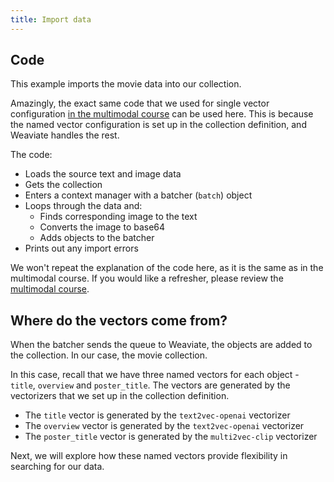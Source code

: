 ```yaml
---
title: Import data
---
```



## <i class="fa-solid fa-code"></i> Code

This example imports the movie data into our collection.

Amazingly, the exact same code that we used for single vector configuration [in the multimodal course](../../starter_multimodal_data/102_mm_collections/20_create_collection.mdx) can be used here. This is because the named vector configuration is set up in the collection definition, and Weaviate handles the rest.

<FilteredTextBlock
  text={PyCode}
  startMarker="# BatchImportData"
  endMarker="# END BatchImportData"
  language="py"
/>

The code:
- Loads the source text and image data
- Gets the collection
- Enters a context manager with a batcher (`batch`) object
- Loops through the data and:
    - Finds corresponding image to the text
    - Converts the image to base64
    - Adds objects to the batcher
- Prints out any import errors

We won't repeat the explanation of the code here, as it is the same as in the multimodal course. If you would like a refresher, please review the [multimodal course](../../starter_multimodal_data/102_mm_collections/20_create_collection.mdx).

## <i class="fa-solid fa-square-chevron-right"></i> Where do the vectors come from?

When the batcher sends the queue to Weaviate, the objects are added to the collection. In our case, the movie collection.

In this case, recall that we have three named vectors for each object - `title`, `overview` and `poster_title`. The vectors are generated by the vectorizers that we set up in the collection definition.

- The `title` vector is generated by the `text2vec-openai` vectorizer
- The `overview` vector is generated by the `text2vec-openai` vectorizer
- The `poster_title` vector is generated by the `multi2vec-clip` vectorizer

Next, we will explore how these named vectors provide flexibility in searching for our data.


<DocsFeedback/>
